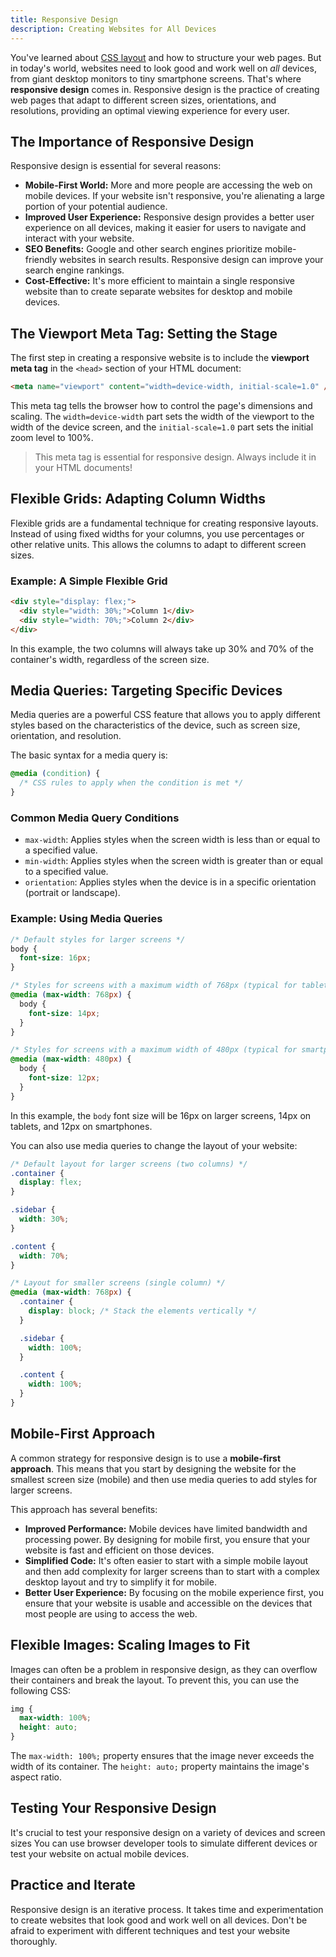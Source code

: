```yaml
---
title: Responsive Design
description: Creating Websites for All Devices
---
```


You've learned about [CSS layout](./layout) and how to structure your web pages.
But in today's world, websites need to look good and work well on _all_ devices, from giant desktop monitors to tiny smartphone screens.
That's where **responsive design** comes in.
Responsive design is the practice of creating web pages that adapt to different screen sizes, orientations, and resolutions, providing an optimal viewing experience for every user.

## The Importance of Responsive Design

Responsive design is essential for several reasons:

- **Mobile-First World:** More and more people are accessing the web on mobile devices.
  If your website isn't responsive, you're alienating a large portion of your potential audience.
- **Improved User Experience:** Responsive design provides a better user experience on all devices, making it easier for users to navigate and interact with your website.
- **SEO Benefits:** Google and other search engines prioritize mobile-friendly websites in search results.
  Responsive design can improve your search engine rankings.
- **Cost-Effective:** It's more efficient to maintain a single responsive website than to create separate websites for desktop and mobile devices.

## The Viewport Meta Tag: Setting the Stage

The first step in creating a responsive website is to include the **viewport meta tag** in the `<head>` section of your HTML document:

```html
<meta name="viewport" content="width=device-width, initial-scale=1.0" />
```

This meta tag tells the browser how to control the page's dimensions and scaling.
The `width=device-width` part sets the width of the viewport to the width of the device screen, and the `initial-scale=1.0` part sets the initial zoom level to 100%.

> This meta tag is essential for responsive design. Always include it in your HTML documents!

## Flexible Grids: Adapting Column Widths

Flexible grids are a fundamental technique for creating responsive layouts.
Instead of using fixed widths for your columns, you use percentages or other relative units.
This allows the columns to adapt to different screen sizes.

### Example: A Simple Flexible Grid

```html
<div style="display: flex;">
  <div style="width: 30%;">Column 1</div>
  <div style="width: 70%;">Column 2</div>
</div>
```

In this example, the two columns will always take up 30% and 70% of the container's width, regardless of the screen size.

## Media Queries: Targeting Specific Devices

Media queries are a powerful CSS feature that allows you to apply different styles based on the characteristics of the device, such as screen size, orientation, and resolution.

The basic syntax for a media query is:

```css
@media (condition) {
  /* CSS rules to apply when the condition is met */
}
```

### Common Media Query Conditions

- `max-width`: Applies styles when the screen width is less than or equal to a specified value.
- `min-width`: Applies styles when the screen width is greater than or equal to a specified value.
- `orientation`: Applies styles when the device is in a specific orientation (portrait or landscape).

### Example: Using Media Queries

```css
/* Default styles for larger screens */
body {
  font-size: 16px;
}

/* Styles for screens with a maximum width of 768px (typical for tablets) */
@media (max-width: 768px) {
  body {
    font-size: 14px;
  }
}

/* Styles for screens with a maximum width of 480px (typical for smartphones) */
@media (max-width: 480px) {
  body {
    font-size: 12px;
  }
}
```

In this example, the `body` font size will be 16px on larger screens, 14px on tablets, and 12px on smartphones.

You can also use media queries to change the layout of your website:

```css
/* Default layout for larger screens (two columns) */
.container {
  display: flex;
}

.sidebar {
  width: 30%;
}

.content {
  width: 70%;
}

/* Layout for smaller screens (single column) */
@media (max-width: 768px) {
  .container {
    display: block; /* Stack the elements vertically */
  }

  .sidebar {
    width: 100%;
  }

  .content {
    width: 100%;
  }
}
```

## Mobile-First Approach

A common strategy for responsive design is to use a **mobile-first approach**.
This means that you start by designing the website for the smallest screen size (mobile) and then use media queries to add styles for larger screens.

This approach has several benefits:

- **Improved Performance:** Mobile devices have limited bandwidth and processing power.
By designing for mobile first, you ensure that your website is fast and efficient on those devices.
- **Simplified Code:** It's often easier to start with a simple mobile layout and then add complexity for larger screens than to start with a complex desktop layout and try to simplify it for mobile.
- **Better User Experience:** By focusing on the mobile experience first, you ensure that your website is usable and accessible on the devices that most people are using to access the web.

## Flexible Images: Scaling Images to Fit

Images can often be a problem in responsive design, as they can overflow their containers and break the layout.
To prevent this, you can use the following CSS:

```css
img {
  max-width: 100%;
  height: auto;
}
```

The `max-width: 100%;` property ensures that the image never exceeds the width of its container.
The `height: auto;` property maintains the image's aspect ratio.

## Testing Your Responsive Design

It's crucial to test your responsive design on a variety of devices and screen sizes
You can use browser developer tools to simulate different devices or test your website on actual mobile devices.

## Practice and Iterate

Responsive design is an iterative process.
It takes time and experimentation to create websites that look good and work well on all devices.
Don't be afraid to experiment with different techniques and test your website thoroughly.
